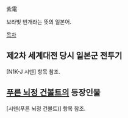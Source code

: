 紫電

보라빛 번개라는 뜻의 일본어.

[[목차]]
== 제2차 세계대전 당시 일본군 전투기 ==
[N1K-J 시덴] 항목 참조.

== [[푸른 뇌정 건볼트]]의 등장인물 ==
[시덴(푸른 뇌정 건볼트)] 항목 참조.
